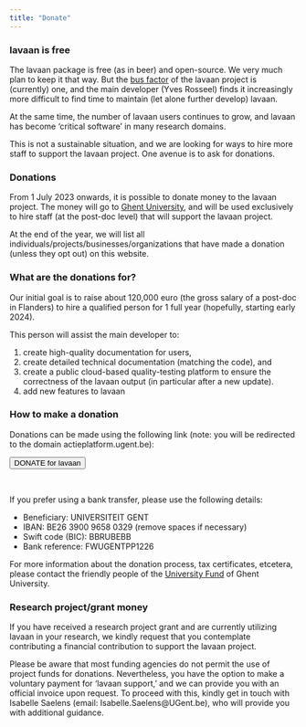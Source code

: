 ```yaml
---
title: "Donate"
---
```


### **lavaan is free**

The lavaan package is free (as in beer) and open-source. We very much plan to keep it that way. But the [bus factor](https://en.wikipedia.org/wiki/Bus_factor) of the lavaan project is (currently) one, and the main developer (Yves Rosseel) finds it increasingly more difficult to find time to maintain (let alone further develop) lavaan.

At the same time, the number of lavaan users continues to grow, and lavaan has become 'critical software' in many research domains.

This is not a sustainable situation, and we are looking for ways to hire more staff to support the lavaan project. One avenue is to ask for donations.

### **Donations**

From 1 July 2023 onwards, it is possible to donate money to the lavaan project.
The money will go to [Ghent University](https://www.ugent.be/schenken/en), and
will be used exclusively to hire staff (at the post-doc level) that will
support the lavaan project.

At the end of the year, we will list all individuals/projects/businesses/organizations that have made a donation (unless they opt out) on this website.

### **What are the donations for?**

Our initial goal is to raise about 120,000 euro (the gross salary of a post-doc in Flanders) to hire a qualified person for 1 full year (hopefully, starting early 2024).

This person will assist the main developer to:

1.  create high-quality documentation for users,
2.  create detailed technical documentation (matching the code), and
3.  create a public cloud-based quality-testing platform to ensure the correctness of the lavaan output (in particular after a new update).
4.  add new features to lavaan

### **How to make a donation**

Donations can be made using the following link (note: you will be redirected to the domain actieplatform.ugent.be):

<form action="https://actieplatform.ugent.be/en-GB/p/lavaan-project/step-1" method="get" target="_blank"><button class="btn btn-outline-warning" type="submit">DONATE for lavaan</button></form><br>

If you prefer using a bank transfer, please use the following details:

-   Beneficiary: UNIVERSITEIT GENT
-   IBAN: BE26 3900 9658 0329 (remove spaces if necessary)
-   Swift code (BIC): BBRUBEBB
-   Bank reference: FWUGENTPP1226

For more information about the donation process, tax certificates, etcetera, please contact the friendly people of the [University Fund](https://www.ugent.be/schenken/en/contact) of Ghent University.


### Research project/grant money 

If you have received a research project grant and are currently utilizing
lavaan in your research, we kindly request that you contemplate contributing a
financial contribution to support the lavaan project.

Please be aware that most funding agencies do not permit the use of project
funds for donations. Nevertheless, you have the option to make a voluntary
payment for 'lavaan support,' and we can provide you with an official invoice
upon request. To proceed with this, kindly get in touch with
Isabelle Saelens (email: Isabelle.Saelens@UGent.be), who will provide
you with additional guidance.
